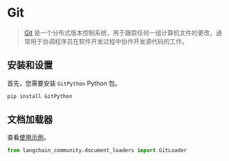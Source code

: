 # Git

>[Git](https://en.wikipedia.org/wiki/Git) 是一个分布式版本控制系统，用于跟踪任何一组计算机文件的更改，通常用于协调程序员在软件开发过程中协作开发源代码的工作。

## 安装和设置

首先，您需要安装 `GitPython` Python 包。

```bash
pip install GitPython
```

## 文档加载器

查看[使用示例](/docs/integrations/document_loaders/git)。

```python
from langchain_community.document_loaders import GitLoader
```
